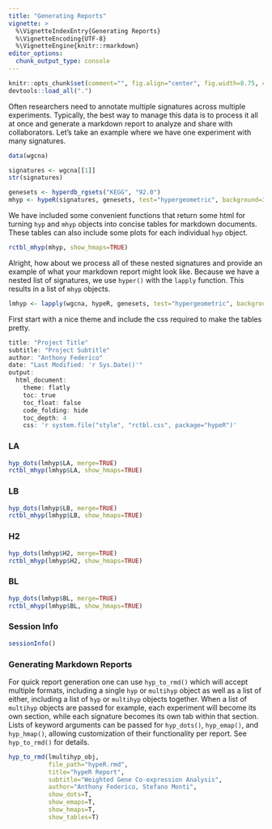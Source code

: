 ```yaml
---
title: "Generating Reports"
vignette: >
  %\VignetteIndexEntry{Generating Reports}
  %\VignetteEncoding{UTF-8}
  %\VignetteEngine{knitr::rmarkdown}
editor_options: 
  chunk_output_type: console
---
```


```r
knitr::opts_chunk$set(comment="", fig.align="center", fig.width=8.75, cache=FALSE)
devtools::load_all(".")
```

Often researchers need to annotate multiple signatures across multiple experiments. Typically, the best way to manage this data is to process it all at once and generate a markdown report to analyze and share with collaborators. Let's take an example where we have one experiment with many signatures.

```r
data(wgcna)

signatures <- wgcna[[1]]
str(signatures)
```

```r
genesets <- hyperdb_rgsets("KEGG", "92.0")
mhyp <- hypeR(signatures, genesets, test="hypergeometric", background=36000, fdr=0.05)
```

We have included some convenient functions that return some html for turning `hyp` and `mhyp` objects into concise tables for markdown documents. These tables can also include some plots for each individual `hyp` object.
```r
rctbl_mhyp(mhyp, show_hmaps=TRUE)
```

Alright, how about we process all of these nested signatures and provide an example of what your markdown report might look like. Because we have a nested list of signatures, we use `hyper()` with the `lapply` function. This results in a list of `mhyp` objects.

```r
lmhyp <- lapply(wgcna, hypeR, genesets, test="hypergeometric", background=36000, fdr=0.05)
```

First start with a nice theme and include the css required to make the tables pretty.

```r
title: "Project Title"
subtitle: "Project Subtitle"
author: "Anthony Federico"
date: "Last Modified: 'r Sys.Date()'"
output:
  html_document:
    theme: flatly
    toc: true
    toc_float: false
    code_folding: hide
    toc_depth: 4
    css: 'r system.file("style", "rctbl.css", package="hypeR")'
```


### LA

```r
hyp_dots(lmhyp$LA, merge=TRUE)
rctbl_mhyp(lmhyp$LA, show_hmaps=TRUE)
```

### LB
```r
hyp_dots(lmhyp$LB, merge=TRUE)
rctbl_mhyp(lmhyp$LB, show_hmaps=TRUE)
```

### H2
```r
hyp_dots(lmhyp$H2, merge=TRUE)
rctbl_mhyp(lmhyp$H2, show_hmaps=TRUE)
```

### BL
```r
hyp_dots(lmhyp$BL, merge=TRUE)
rctbl_mhyp(lmhyp$BL, show_hmaps=TRUE)
```

### Session Info
```r
sessionInfo()
```

### Generating Markdown Reports

For quick report generation one can use `hyp_to_rmd()` which will accept multiple formats, including a single `hyp` or `multihyp` object as well as a list of either, including a list of `hyp` or `multihyp` objects together. When a list of `multihyp` objects are passed for example, each experiment will become its own section, while each signature becomes its own tab within that section. Lists of keyword arguments can be passed for `hyp_dots()`, `hyp_emap()`, and `hyp_hmap()`, allowing customization of their functionality per report. See `hyp_to_rmd()` for details.

```r
hyp_to_rmd(lmultihyp_obj,
           file_path="hypeR.rmd",
           title="hypeR Report",
           subtitle="Weighted Gene Co-expression Analysis",
           author="Anthony Federico, Stefano Monti",
           show_dots=T,
           show_emaps=T,
           show_hmaps=T,
           show_tables=T)
```
